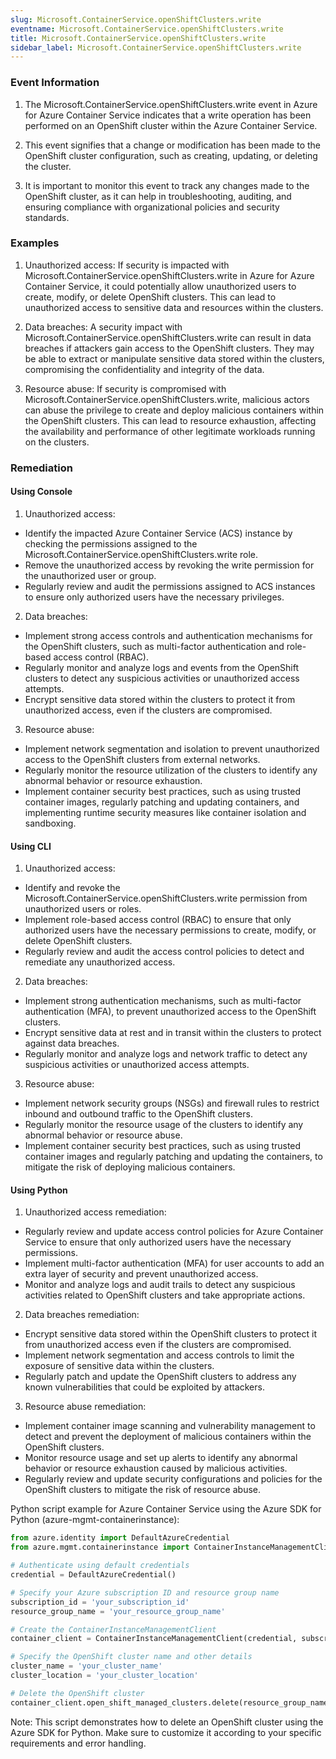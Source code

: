 ```yaml
--- 
slug: Microsoft.ContainerService.openShiftClusters.write
eventname: Microsoft.ContainerService.openShiftClusters.write
title: Microsoft.ContainerService.openShiftClusters.write
sidebar_label: Microsoft.ContainerService.openShiftClusters.write
---
```

                       
### Event Information

1. The Microsoft.ContainerService.openShiftClusters.write event in Azure for Azure Container Service indicates that a write operation has been performed on an OpenShift cluster within the Azure Container Service.

2. This event signifies that a change or modification has been made to the OpenShift cluster configuration, such as creating, updating, or deleting the cluster.

3. It is important to monitor this event to track any changes made to the OpenShift cluster, as it can help in troubleshooting, auditing, and ensuring compliance with organizational policies and security standards.


### Examples

1. Unauthorized access: If security is impacted with Microsoft.ContainerService.openShiftClusters.write in Azure for Azure Container Service, it could potentially allow unauthorized users to create, modify, or delete OpenShift clusters. This can lead to unauthorized access to sensitive data and resources within the clusters.

2. Data breaches: A security impact with Microsoft.ContainerService.openShiftClusters.write can result in data breaches if attackers gain access to the OpenShift clusters. They may be able to extract or manipulate sensitive data stored within the clusters, compromising the confidentiality and integrity of the data.

3. Resource abuse: If security is compromised with Microsoft.ContainerService.openShiftClusters.write, malicious actors can abuse the privilege to create and deploy malicious containers within the OpenShift clusters. This can lead to resource exhaustion, affecting the availability and performance of other legitimate workloads running on the clusters.

### Remediation

#### Using Console

1. Unauthorized access:
- Identify the impacted Azure Container Service (ACS) instance by checking the permissions assigned to the Microsoft.ContainerService.openShiftClusters.write role.
- Remove the unauthorized access by revoking the write permission for the unauthorized user or group.
- Regularly review and audit the permissions assigned to ACS instances to ensure only authorized users have the necessary privileges.

2. Data breaches:
- Implement strong access controls and authentication mechanisms for the OpenShift clusters, such as multi-factor authentication and role-based access control (RBAC).
- Regularly monitor and analyze logs and events from the OpenShift clusters to detect any suspicious activities or unauthorized access attempts.
- Encrypt sensitive data stored within the clusters to protect it from unauthorized access, even if the clusters are compromised.

3. Resource abuse:
- Implement network segmentation and isolation to prevent unauthorized access to the OpenShift clusters from external networks.
- Regularly monitor the resource utilization of the clusters to identify any abnormal behavior or resource exhaustion.
- Implement container security best practices, such as using trusted container images, regularly patching and updating containers, and implementing runtime security measures like container isolation and sandboxing.

#### Using CLI

1. Unauthorized access:
- Identify and revoke the Microsoft.ContainerService.openShiftClusters.write permission from unauthorized users or roles.
- Implement role-based access control (RBAC) to ensure that only authorized users have the necessary permissions to create, modify, or delete OpenShift clusters.
- Regularly review and audit the access control policies to detect and remediate any unauthorized access.

2. Data breaches:
- Implement strong authentication mechanisms, such as multi-factor authentication (MFA), to prevent unauthorized access to the OpenShift clusters.
- Encrypt sensitive data at rest and in transit within the clusters to protect against data breaches.
- Regularly monitor and analyze logs and network traffic to detect any suspicious activities or unauthorized access attempts.

3. Resource abuse:
- Implement network security groups (NSGs) and firewall rules to restrict inbound and outbound traffic to the OpenShift clusters.
- Regularly monitor the resource usage of the clusters to identify any abnormal behavior or resource abuse.
- Implement container security best practices, such as using trusted container images and regularly patching and updating the containers, to mitigate the risk of deploying malicious containers.

#### Using Python

1. Unauthorized access remediation:
- Regularly review and update access control policies for Azure Container Service to ensure that only authorized users have the necessary permissions.
- Implement multi-factor authentication (MFA) for user accounts to add an extra layer of security and prevent unauthorized access.
- Monitor and analyze logs and audit trails to detect any suspicious activities related to OpenShift clusters and take appropriate actions.

2. Data breaches remediation:
- Encrypt sensitive data stored within the OpenShift clusters to protect it from unauthorized access even if the clusters are compromised.
- Implement network segmentation and access controls to limit the exposure of sensitive data within the clusters.
- Regularly patch and update the OpenShift clusters to address any known vulnerabilities that could be exploited by attackers.

3. Resource abuse remediation:
- Implement container image scanning and vulnerability management to detect and prevent the deployment of malicious containers within the OpenShift clusters.
- Monitor resource usage and set up alerts to identify any abnormal behavior or resource exhaustion caused by malicious activities.
- Regularly review and update security configurations and policies for the OpenShift clusters to mitigate the risk of resource abuse.

Python script example for Azure Container Service using the Azure SDK for Python (azure-mgmt-containerinstance):
```python
from azure.identity import DefaultAzureCredential
from azure.mgmt.containerinstance import ContainerInstanceManagementClient

# Authenticate using default credentials
credential = DefaultAzureCredential()

# Specify your Azure subscription ID and resource group name
subscription_id = 'your_subscription_id'
resource_group_name = 'your_resource_group_name'

# Create the ContainerInstanceManagementClient
container_client = ContainerInstanceManagementClient(credential, subscription_id)

# Specify the OpenShift cluster name and other details
cluster_name = 'your_cluster_name'
cluster_location = 'your_cluster_location'

# Delete the OpenShift cluster
container_client.open_shift_managed_clusters.delete(resource_group_name, cluster_name, cluster_location)
```
Note: This script demonstrates how to delete an OpenShift cluster using the Azure SDK for Python. Make sure to customize it according to your specific requirements and error handling.


 